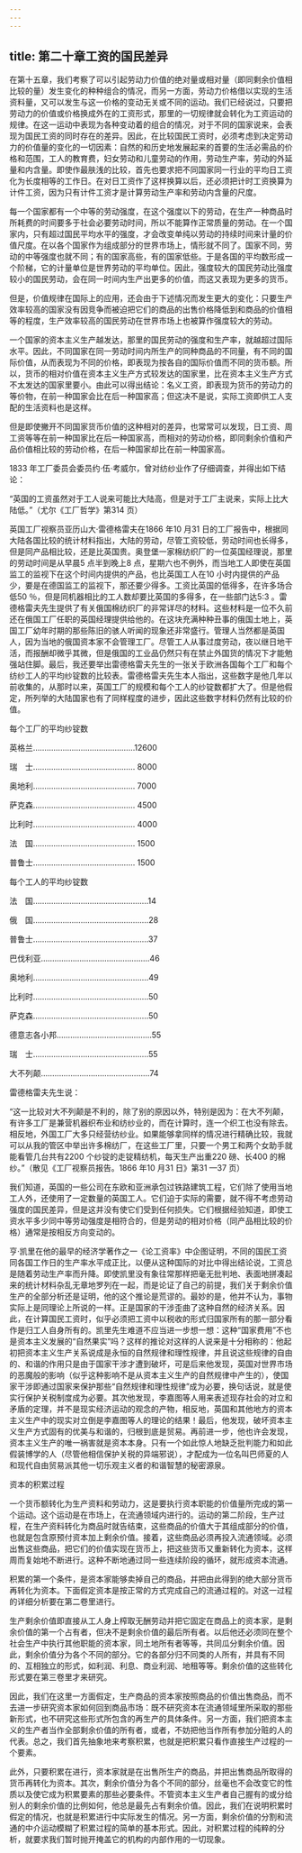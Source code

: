 ```yaml
---
---
---
```

title: 第二十章工资的国民差异
---




在第十五章，我们考察了可以引起劳动力价值的绝对量或相对量（即同剩余价值相比较的量）发生变化的种种组合的情况，而另一方面，劳动力价格借以实现的生活资料量，又可以发生与这一价格的变动无关或不同的运动。我们已经说过，只要把劳动力的价值或价格换成外在的工资形式，那里的一切规律就会转化为工资运动的规律。在这一运动中表现为各种变动着的组合的情况，对于不同的国家说来，会表现为国民工资的同时存在的差异。因此，在比较国民工资时，必须考虑到决定劳动力的价值量的变化的一切因素：自然的和历史地发展起来的首要的生活必需品的价格和范围，工人的教育费，妇女劳动和儿童劳动的作用，劳动生产率，劳动的外延量和内含量。即使作最肤浅的比较，首先也要求把不同国家同一行业的平均日工资化为长度相等的工作日。在对日工资作了这样换算以后，还必须把计时工资换算为计件工资，因为只有计件工资才是计算劳动生产率和劳动内含量的尺度。

每一个国家都有一个中等的劳动强度，在这个强度以下的劳动，在生产一种商品时所耗费的时间要多于社会必要劳动时间，所以不能算作正常质量的劳动。在一个国家内，只有超过国民平均水平的强度，才会改变单纯以劳动的持续时间来计量的价值尺度。在以各个国家作为组成部分的世界市场上，情形就不同了。国家不同，劳动的中等强度也就不同；有的国家高些，有的国家低些。于是各国的平均数形成一个阶梯，它的计量单位是世界劳动的平均单位。因此，强度较大的国民劳动比强度较小的国民劳动，会在同一时间内生产出更多的价值，而这又表现为更多的货币。

但是，价值规律在国际上的应用，还会由于下述情况而发生更大的变化：只要生产效率较高的国家没有因竞争而被迫把它们的商品的出售价格降低到和商品的价值相等的程度，生产效率较高的国民劳动在世界市场上也被算作强度较大的劳动。

一个国家的资本主义生产越发达，那里的国民劳动的强度和生产率，就越超过国际水平。因此，不同国家在同一劳动时间内所生产的同种商品的不同量，有不同的国际价值，从而表现为不同的价格，即表现为按各自的国际价值而不同的货币额。所以，货币的相对价值在资本主义生产方式较发达的国家里，比在资本主义生产方式不太发达的国家里要小。由此可以得出结论：名义工资，即表现为货币的劳动力的等价物，在前一种国家会比在后一种国家高；但这决不是说，实际工资即供工人支配的生活资料也是这样。

但是即使撇开不同国家货币价值的这种相对的差异，也常常可以发现，日工资、周工资等等在前一种国家比在后一种国家高，而相对的劳动价格，即同剩余价值和产品价值相比较的劳动价格，在后一种国家却比在前一种国家高。

1833 年工厂委员会委员约·伍·考威尔，曾对纺纱业作了仔细调查，并得出如下结论：

 “英国的工资虽然对于工人说来可能比大陆高，但是对于工厂主说来，实际上比大陆低。”（尤尔《工厂哲学》第314 页）

英国工厂视察员亚历山大·雷德格雷夫在1866 年10 月31 日的工厂报告中，根据同大陆各国比较的统计材料指出，大陆的劳动，尽管工资较低，劳动时间也长得多，但是同产品相比较，还是比英国贵。奥登堡一家棉纺织厂的一位英国经理说，那里的劳动时间是从早晨5 点半到晚上8 点，星期六也不例外，而当地工人即使在英国监工的监视下在这个时间内提供的产品，也比英国工人在10 小时内提供的产品少，要是在德国监工的监视下，那还要少得多。工资比英国的低得多，在许多场合低50 ％，但是同机器相比的工人数却要比英国的多得多，在一些部门达5:3 。雷德格雷夫先生提供了有关俄国棉纺织厂的非常详尽的材料。这些材料是一位不久前还在俄国工厂任职的英国经理提供给他的。在这块充满种种丑事的俄国土地上，英国工厂幼年时期的那些陈旧的骇人听闻的现象还非常盛行。管理人当然都是英国人，因为当地的俄国资本家不会管理工厂。尽管工人从事过度劳动，夜以继日地干活，而报酬却微乎其微，但是俄国的工业品仍然只有在禁止外国货的情况下才能勉强站住脚。最后，我还要举出雷德格雷夫先生的一张关于欧洲各国每个工厂和每个纺纱工人的平均纱锭数的比较表。雷德格雷夫先生本人指出，这些数字是他几年以前收集的，从那时以来，英国工厂的规模和每个工人的纱锭数都扩大了。但是他假定，所列举的大陆国家也有了同样程度的进步，因此这些数字材料仍然有比较的价值。

每个工厂的平均纱锭数

英格兰………………………………………12600

瑞　士……………………………………… 8000

奥地利……………………………………… 7000

萨克森……………………………………… 4500

比利时……………………………………… 4000

法　国……………………………………… 1500

普鲁士……………………………………… 1500

每个工人的平均纱锭数

法　国……………………………………………14

俄　国……………………………………………28

普鲁士……………………………………………37

巴伐利亚…………………………………………46

奥地利……………………………………………49

比利时……………………………………………50

萨克森……………………………………………50



德意志各小邦……………………………………55

瑞　士……………………………………………55

大不列颠…………………………………………74

雷德格雷夫先生说：

 “这一比较对大不列颠是不利的，除了别的原因以外，特别是因为：在大不列颠，有许多工厂是兼营机器织布业和纺纱业的，而在计算时，连一个织工也没有除去。相反地，外国工厂大多只经营纺纱业。如果能够拿同样的情况进行精确比较，我就可以从我的管区中举出许多棉纺厂，在这些工厂里，只要一个男工和两个女助手就能看管几台共有2200 个纱锭的走锭精纺机，每天生产出重220 磅、长400 的棉纱。”（散见《工厂视察员报告。1866 年10 月31 日》第31 —37 页）

我们知道，英国的一些公司在东欧和亚洲承包过铁路建筑工程，它们除了使用当地工人外，还使用了一定数量的英国工人。它们迫于实际的需要，就不得不考虑劳动强度的国民差异，但是这并没有使它们受到任何损失。它们根据经验知道，即使工资水平多少同中等劳动强度是相符合的，但是劳动的相对价格（同产品相比较的价格）通常是按相反方向变动的。

亨·凯里在他的最早的经济学著作之一《论工资率》中企图证明，不同的国民工资同各国工作日的生产率水平成正比，以便从这种国际的对比中得出结论说，工资总是随着劳动生产率而升降。即使凯里没有象往常那样把毫无批判地、表面地拼凑起来的统计材料杂乱无章地罗列在一起，而是论证了自己的前提，我们关于剩余价值生产的全部分析还是证明，他的这个推论是荒谬的。最妙的是，他并不认为，事物实际上是同理论上所说的一样。正是国家的干涉歪曲了这种自然的经济关系。因此，在计算国民工资时，似乎必须把工资中以税收的形式归国家所有的那一部分看作是归工人自身所有的。凯里先生难道不应当进一步想一想：这种“国家费用”不也是资本主义发展的“自然果实”吗？这样的推论对这样的人说来是十分相称的：他起初把资本主义生产关系说成是永恒的自然规律和理性规律，并且说这些规律的自由的、和谐的作用只是由于国家干涉才遭到破坏，可是后来他发现，英国对世界市场的恶魔般的影响（似乎这种影响不是从资本主义生产的自然规律中产生的），使国家干涉即通过国家来保护那些“自然规律和理性规律”成为必要，换句话说，就是使实行保护关税制度成为必要。其次他发现，李嘉图等人用来表述现存社会的对立和矛盾的定理，并不是现实经济运动的观念的产物，相反地，英国和其他地方的资本主义生产中的现实对立倒是李嘉图等人的理论的结果！最后，他发现，破坏资本主义生产方式固有的优美与和谐的，归根到底是贸易。再前进一步，他也许会发现，资本主义生产的唯一祸害就是资本本身。只有一个如此惊人地缺乏批判能力和如此假装博学的人（尽管他相信保护关税的异端邪说），才配成为一位名叫巴师夏的人和现代自由贸易派其他一切乐观主义者的和谐智慧的秘密源泉。





资本的积累过程


一个货币额转化为生产资料和劳动力，这是要执行资本职能的价值量所完成的第一个运动。这个运动是在市场上，在流通领域内进行的。运动的第二阶段，生产过程，在生产资料转化为商品时就告结束，这些商品的价值大于其组成部分的价值，也就是包含原预付资本加上剩余价值。接着，这些商品必须再投入流通领域。必须出售这些商品，把它们的价值实现在货币上，把这些货币又重新转化为资本，这样周而复始地不断进行。这种不断地通过同一些连续阶段的循环，就形成资本流通。

积累的第一个条件，是资本家能够卖掉自己的商品，并把由此得到的绝大部分货币再转化为资本。下面假定资本是按正常的方式完成自己的流通过程的。对这一过程的详细分析要在第二卷里进行。

生产剩余价值即直接从工人身上榨取无酬劳动并把它固定在商品上的资本家，是剩余价值的第一个占有者，但决不是剩余价值的最后所有者。以后他还必须同在整个社会生产中执行其他职能的资本家，同土地所有者等等，共同瓜分剩余价值。因此，剩余价值分为各个不同的部分。它的各部分归不同类的人所有，并具有不同的、互相独立的形式，如利润、利息、商业利润、地租等等。剩余价值的这些转化形式要在第三卷里才来研究。

因此，我们在这里一方面假定，生产商品的资本家按照商品的价值出售商品，而不去进一步研究资本家如何回到商品市场：既不研究资本在流通领域里所采取的那些新形式，也不研究这些形式所包含的再生产的具体条件。另一方面，我们把资本主义的生产者当作全部剩余价值的所有者，或者，不妨把他当作所有参加分赃的人的代表。总之，我们首先抽象地来考察积累，也就是把积累只看作直接生产过程的一个要素。

此外，只要积累在进行，资本家就是在出售所生产的商品，并把出售商品所取得的货币再转化为资本。其次，剩余价值分为各个不同的部分，丝毫也不会改变它的性质以及使它成为积累要素的那些必要条件。不管资本主义生产者自己握有的或分给别人的剩余价值的比例如何，他总是最先占有剩余价值。因此，我们在说明积累时假定的情况，也就是积累进行中实际发生的情况。另一方面，剩余价值的分割和流通的中介运动模糊了积累过程的简单的基本形式。因此，对积累过程的纯粹的分析，就要求我们暂时抛开掩盖它的机构的内部作用的一切现象。